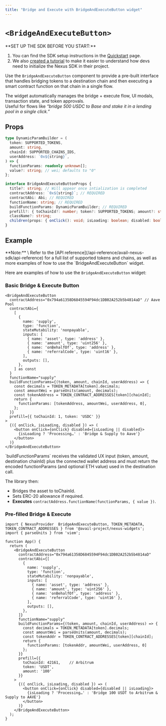 ```yaml
---
title: "Bridge and Execute with BridgeAndExecuteButton widget"
---
```



# `<BridgeAndExecuteButton>`

<Callout type="info">
**SET UP THE SDK BEFORE YOU START:**

1. You can find the SDK setup instructions in the [Quickstart](/nexus/nexus-quickstart) page.
2. We also [created a tutorial](/nexus/nexus-examples/nexus-initialization-basic) to make it easier to understand how devs need to initialize the Nexus SDK in their project.
</Callout>

Use the `BridgeAndExecuteButton` component to provide a pre-built interface that handles bridging tokens to a destination chain and then executing a smart contract function on that chain in a single flow.

The widget automatically manages the bridge + execute flow, UI modals, transaction state, and token approvals. \
Useful for flows like *“bridge 500 USDC to Base and stake it in a lending pool in a single click.”*

## Props

```typescript showLineNumbers filename="Typescript"
type DynamicParamBuilder = (
  token: SUPPORTED_TOKENS,
  amount: string,
  chainId: SUPPORTED_CHAINS_IDS,
  userAddress: `0x${string}`,
) => {
  functionParams: readonly unknown[];
  value?: string; // wei; defaults to "0"
};

interface BridgeAndExecuteButtonProps {
  title?: string; // Will appear once intialization is completed
  contractAddress: `0x${string}`; // REQUIRED
  contractAbi: Abi; // REQUIRED
  functionName: string; // REQUIRED
  buildFunctionParams: DynamicParamBuilder; // REQUIRED
  prefill?: { toChainId?: number; token?: SUPPORTED_TOKENS; amount?: string };
  className?: string;
  children(props: { onClick(): void; isLoading: boolean; disabled: boolean }): React.ReactNode;
}
```

## Example

<Callout type="info">
**Note:** \
Refer to the [API reference](/api-reference/avail-nexus-sdk/api-reference) for a full list of supported tokens and chains,
as well as more examples of how to use the `BridgeAndExecuteButton` widget.
</Callout>

Here are examples of how to use the `BridgeAndExecuteButton` widget:

### Basic Bridge & Execute Button

```tsx showLineNumbers filename="App.tsx"
<BridgeAndExecuteButton
  contractAddress="0x794a61358D6845594F94dc1DB02A252b5b4814aD" // Aave Pool
  contractAbi={
    [
      {
        name: 'supply',
        type: 'function',
        stateMutability: 'nonpayable',
        inputs: [
          { name: 'asset', type: 'address' },
          { name: 'amount', type: 'uint256' },
          { name: 'onBehalfOf', type: 'address' },
          { name: 'referralCode', type: 'uint16' },
        ],
        outputs: [],
      },
    ] as const
  }
  functionName="supply"
  buildFunctionParams={(token, amount, chainId, userAddress) => {
    const decimals = TOKEN_METADATA[token].decimals;
    const amountWei = parseUnits(amount, decimals);
    const tokenAddress = TOKEN_CONTRACT_ADDRESSES[token][chainId];
    return {
      functionParams: [tokenAddress, amountWei, userAddress, 0],
    };
  }}
  prefill={{ toChainId: 1, token: 'USDC' }}
>
  {({ onClick, isLoading, disabled }) => (
    <button onClick={onClick} disabled={isLoading || disabled}>
      {isLoading ? 'Processing…' : 'Bridge & Supply to Aave'}
    </button>
  )}
</BridgeAndExecuteButton>
```
<Callout>
`buildFunctionParams` receives the validated UX input (token, amount, destination chainId) plus the connected wallet address and must return the encoded functionParams 
(and optional ETH value) used in the destination call.

The library then:

- Bridges the asset to toChainId.
- Sets ERC-20 allowance if required.
- **Executes** `contractAddress.functionName(functionParams, { value })`.
</Callout>

### Pre-filled Bridge & Execute

```tsx showLineNumbers filename="App.tsx"
import { NexusProvider  BridgeAndExecuteButton, TOKEN_METADATA, TOKEN_CONTRACT_ADDRESSES } from '@avail-project/nexus-widgets';
import { parseUnits } from 'viem';

function App() {
  return (
    <BridgeAndExecuteButton
      contractAddress="0x794a61358D6845594F94dc1DB02A252b5b4814aD"
      contractAbi={[
        {
          name: 'supply',
          type: 'function',
          stateMutability: 'nonpayable',
          inputs: [
            { name: 'asset', type: 'address' },
            { name: 'amount', type: 'uint256' },
            { name: 'onBehalfOf', type: 'address' },
            { name: 'referralCode', type: 'uint16' },
          ],
          outputs: [],
        },
      ]}
      functionName="supply"
      buildFunctionParams={(token, amount, chainId, userAddress) => {
        const decimals = TOKEN_METADATA[token].decimals;
        const amountWei = parseUnits(amount, decimals);
        const tokenAddr = TOKEN_CONTRACT_ADDRESSES[token][chainId];
        return { 
          functionParams: [tokenAddr, amountWei, userAddress, 0]
        };
      }}
      prefill={{
        toChainId: 42161,    // Arbitrum
        token: 'USDT',
        amount: '100'
      }}
    >
      {({ onClick, isLoading, disabled }) => (
        <button onClick={onClick} disabled={disabled || isLoading}>
          {isLoading ? 'Processing…' : 'Bridge 100 USDT to Arbitrum & Supply to AAVE'}
        </button>
      )}
    </BridgeAndExecuteButton>
  );
}
```